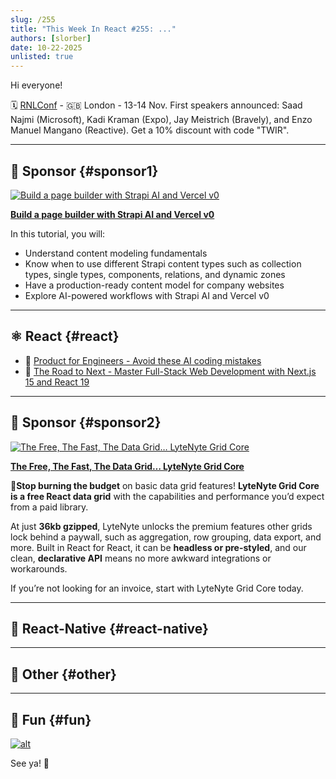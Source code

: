 ```yaml
---
slug: /255
title: "This Week In React #255: ..."
authors: [slorber]
date: 10-22-2025
unlisted: true
---
```


Hi everyone!

<Todo />

🗓 [RNLConf](https://www.reactnativelondon.co.uk/?utm_source=thisweekinreact) - 🇬🇧 London - 13-14 Nov. First speakers announced: Saad Najmi (Microsoft), Kadi Kraman (Expo), Jay Meistrich (Bravely), and Enzo Manuel Mangano (Reactive). Get a 10% discount with code "TWIR".

<!-- truncate -->


<Support />

---

## 💸 Sponsor {#sponsor1}

[![Build a page builder with Strapi AI and Vercel v0](/emails/issues/255/strapi.jpg)](https://strapi.io/blog/building-a-page-builder-via-content-modeling-best-practices-in-strapi5?utm_campaign=19282052-Newsletter%20Sponsorships&utm_source=React&utm_medium=1st-Sponsor&utm_term=Strapi%20AI)

**[Build a page builder with Strapi AI and Vercel v0](https://strapi.io/blog/building-a-page-builder-via-content-modeling-best-practices-in-strapi5?utm_campaign=19282052-Newsletter%20Sponsorships&utm_source=React&utm_medium=1st-Sponsor&utm_term=Strapi%20AI)**

In this tutorial, you will:

*   Understand content modeling fundamentals
*   Know when to use different Strapi content types such as collection types, single types, components, relations, and dynamic zones
*   Have a production-ready content model for company websites
*   Explore AI-powered workflows with Strapi AI and Vercel v0

---

## ⚛️ React {#react}

<Todo />

- 💸 [Product for Engineers - Avoid these AI coding mistakes](https://go.posthog.com/twir-oct22)
- 💸 [The Road to Next - Master Full-Stack Web Development with Next.js 15 and React 19](https://www.road-to-next.com/?utm_source=newsletter&utm_medium=email&utm_campaign=this_week_in_react_3.2)

<SubscribeFormEmbed placement="middle" />

---

## 💸 Sponsor {#sponsor2}

[![The Free, The Fast, The Data Grid… LyteNyte Grid Core](/emails/issues/255/1771.jpg)](https://www.1771technologies.com/)

**[The Free, The Fast, The Data Grid… LyteNyte Grid Core](https://www.1771technologies.com/)**

🚫**Stop burning the budget** on basic data grid features! **LyteNyte Grid Core is a free React data grid** with the capabilities and performance you’d expect from a paid library.

At just **36kb gzipped**, LyteNyte unlocks the premium features other grids lock behind a paywall, such as aggregation, row grouping, data export, and more. Built in React for React, it can be **headless or pre-styled**, and our clean, **declarative API** means no more awkward integrations or workarounds.

If you’re not looking for an invoice, start with LyteNyte Grid Core today.

---

## 📱 React-Native {#react-native}

<Todo />

---

## 🔀 Other {#other}

<Todo />

---

## 🤭 Fun {#fun}

<Todo />

[![alt](/emails/issues/215/meme.jpg)](https://twitter.com/TODOTODOTODOTODOTODOTODOTODOTODOTODOTODO)

See ya! 👋
